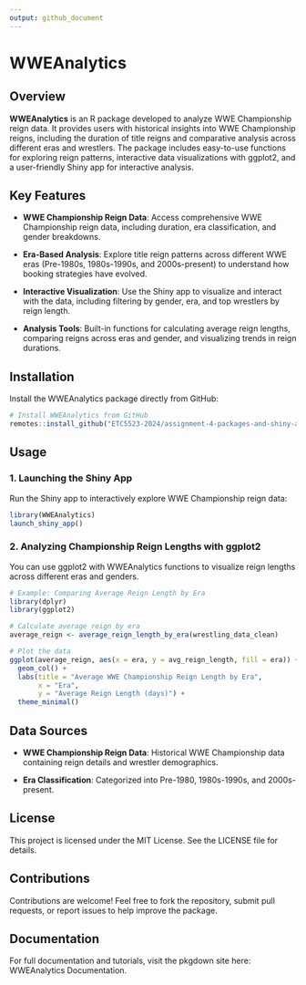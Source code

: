 ```yaml
---
output: github_document
---
```


# WWEAnalytics

## Overview

**WWEAnalytics** is an R package developed to analyze WWE Championship reign data. It provides users with historical insights into WWE Championship reigns, including the duration of title reigns and comparative analysis across different eras and wrestlers. The package includes easy-to-use functions for exploring reign patterns, interactive data visualizations with ggplot2, and a user-friendly Shiny app for interactive analysis.

## Key Features

-   **WWE Championship Reign Data**: Access comprehensive WWE Championship reign data, including duration, era classification, and gender breakdowns.

-   **Era-Based Analysis**: Explore title reign patterns across different WWE eras (Pre-1980s, 1980s-1990s, and 2000s-present) to understand how booking strategies have evolved.

-   **Interactive Visualization**: Use the Shiny app to visualize and interact with the data, including filtering by gender, era, and top wrestlers by reign length.

-   **Analysis Tools**: Built-in functions for calculating average reign lengths, comparing reigns across eras and gender, and visualizing trends in reign durations.

## Installation

Install the WWEAnalytics package directly from GitHub:

```r
# Install WWEAnalytics from GitHub
remotes::install_github("ETC5523-2024/assignment-4-packages-and-shiny-apps-vsri0012")

```

## Usage

### 1. Launching the Shiny App

Run the Shiny app to interactively explore WWE Championship reign data:

```r
library(WWEAnalytics)
launch_shiny_app()
```

### 2. Analyzing Championship Reign Lengths with ggplot2

You can use ggplot2 with WWEAnalytics functions to visualize reign lengths across different eras and genders.

```r
# Example: Comparing Average Reign Length by Era
library(dplyr)
library(ggplot2)

# Calculate average reign by era
average_reign <- average_reign_length_by_era(wrestling_data_clean)

# Plot the data
ggplot(average_reign, aes(x = era, y = avg_reign_length, fill = era)) +
  geom_col() +
  labs(title = "Average WWE Championship Reign Length by Era",
       x = "Era",
       y = "Average Reign Length (days)") +
  theme_minimal()

```

## Data Sources

-   **WWE Championship Reign Data**: Historical WWE Championship data containing reign details and wrestler demographics.

-   **Era Classification**: Categorized into Pre-1980, 1980s-1990s, and 2000s-present.

## License

This project is licensed under the MIT License. See the LICENSE file for details.

## Contributions

Contributions are welcome! Feel free to fork the repository, submit pull requests, or report issues to help improve the package.

## Documentation

For full documentation and tutorials, visit the pkgdown site here: WWEAnalytics Documentation.
